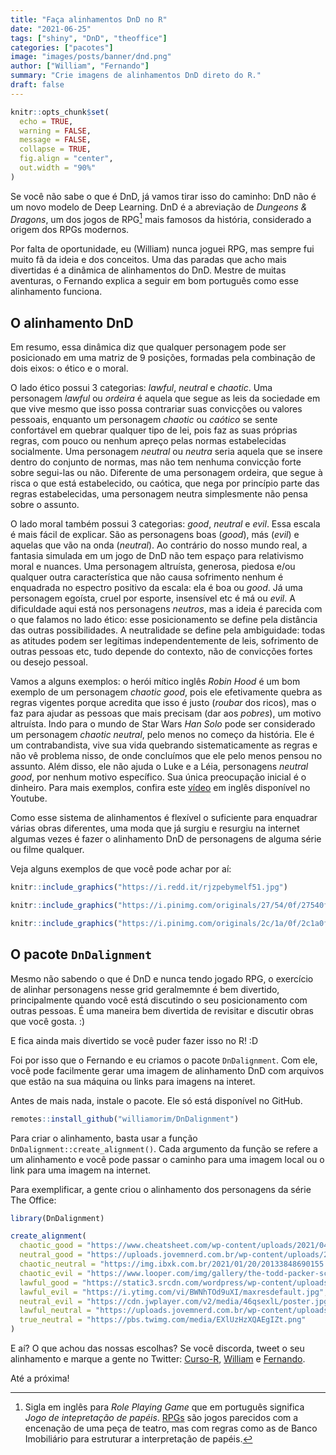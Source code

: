 ```yaml
---
title: "Faça alinhamentos DnD no R"
date: "2021-06-25"
tags: ["shiny", "DnD", "theoffice"]
categories: ["pacotes"]
image: "images/posts/banner/dnd.png"
author: ["William", "Fernando"]
summary: "Crie imagens de alinhamentos DnD direto do R."
draft: false
---
```


```r
knitr::opts_chunk$set(
  echo = TRUE,
  warning = FALSE, 
  message = FALSE, 
  collapse = TRUE,
  fig.align = "center",
  out.width = "90%"
)
```

Se você não sabe o que é DnD, já vamos tirar isso do caminho: DnD não é um novo modelo de Deep Learning. DnD é a abreviação de _Dungeons & Dragons_, um dos jogos de RPG[^sigla] mais famosos da história, considerado a origem dos RPGs modernos.

[^sigla]: Sigla em inglês para _Role Playing Game_ que em português significa _Jogo de intepretação de papéis_. [RPGs](https://pt.wikipedia.org/wiki/Role-playing_game) são jogos parecidos com a encenação de uma peça de teatro, mas com regras como as de Banco Imobiliário para estruturar a interpretação de papéis.

Por falta de oportunidade, eu (William) nunca joguei RPG, mas sempre fui muito fã da ideia e dos conceitos. Uma das paradas que acho mais divertidas é a dinâmica de alinhamentos do DnD. Mestre de muitas aventuras, o Fernando explica a seguir em bom português como esse alinhamento funciona.

## O alinhamento DnD

Em resumo, essa dinâmica diz que qualquer personagem pode ser posicionado em uma matriz de 9 posições, formadas pela combinação de dois eixos: o ético e o moral. 

O lado ético possui 3 categorias: *lawful*, *neutral* e *chaotic*. Uma personagem *lawful* ou _ordeira_ é aquela que segue as leis da sociedade em que vive mesmo que isso possa contrariar suas convicções ou valores pessoais, enquanto um personagem *chaotic* ou _caótico_ se sente confortável em quebrar qualquer tipo de lei, pois faz as suas próprias regras, com pouco ou nenhum apreço pelas normas estabelecidas socialmente. Uma personagem *neutral* ou _neutra_ seria aquela que se insere dentro do conjunto de normas, mas não tem nenhuma convicção forte sobre segui-las ou não. Diferente de uma personagem ordeira, que segue à risca o que está estabelecido, ou caótica, que nega por princípio parte das regras estabelecidas, uma personagem neutra simplesmente não pensa sobre o assunto.

O lado moral também possui 3 categorias: *good*, *neutral* e *evil*. Essa escala é mais fácil de explicar. São as personagens boas (*good*), más (*evil*) e aquelas que vão na onda (*neutral*). Ao contrário do nosso mundo real, a fantasia simulada em um jogo de DnD não tem espaço para relativismo moral e nuances. Uma personagem altruísta, generosa, piedosa e/ou qualquer outra característica que não causa sofrimento nenhum é enquadrada no espectro positivo da escala: ela é boa ou *good*. Já uma personagem egoísta, cruel por esporte, insensível etc é má ou *evil*. A dificuldade aqui está nos personagens *neutros*, mas a ideia é parecida com o que falamos no lado ético: esse posicionamento se define pela distância das outras possibilidades. A neutralidade se define pela ambiguidade: todas as atitudes podem ser legítimas independentemente de leis, sofrimento de outras pessoas etc, tudo depende do contexto, não de convicções fortes ou desejo pessoal. 

Vamos a alguns exemplos: o herói mítico inglês _Robin Hood_ é um bom exemplo de um personagem *chaotic good*, pois ele efetivamente quebra as regras vigentes porque acredita que isso é justo (*roubar* dos ricos), mas o faz para ajudar as pessoas que mais precisam (dar aos *pobres*), um motivo altruísta. Indo para o mundo de Star Wars _Han Solo_ pode ser considerado um personagem *chaotic neutral*, pelo menos no começo da história. Ele é um contrabandista, vive sua vida quebrando sistematicamente as regras e não vê problema nisso, de onde concluímos que ele pelo menos pensou no assunto. Além disso, ele não ajuda o Luke e a Léia, personagens *neutral good*, por nenhum motivo específico. Sua única preocupação inicial é o dinheiro. Para mais exemplos, confira este [vídeo](https://www.youtube.com/watch?v=YgNQ3NXqqiQ) em inglês disponível no Youtube.

Como esse sistema de alinhamentos é flexível o suficiente para enquadrar várias obras diferentes, uma moda que já surgiu e resurgiu na internet algumas vezes é fazer o alinhamento DnD de personagens de alguma série ou filme qualquer.

Veja alguns exemplos de que você pode achar por aí:

```r
knitr::include_graphics("https://i.redd.it/rjzpebymelf51.jpg")
```


```r
knitr::include_graphics("https://i.pinimg.com/originals/27/54/0f/27540ff00c2297c08b7d099a0fc9aba7.jpg")
```

```r
knitr::include_graphics("https://i.pinimg.com/originals/2c/1a/0f/2c1a0f184cb9dcb214b069572d78f13e.jpg")
```

## O pacote `DnDalignment`

Mesmo não sabendo o que é DnD e nunca tendo jogado RPG, o exercício de alinhar personagens nesse grid geralmemnte é bem divertido, principalmente quando você está discutindo o seu posicionamento com outras pessoas. É uma maneira bem divertida de revisitar e discutir obras que você gosta. :) 

E fica ainda mais divertido se você puder fazer isso no R! :D

Foi por isso que o Fernando e eu criamos o pacote `DnDalignment`. Com ele, você pode facilmente gerar uma imagem de alinhamento DnD com arquivos que estão na sua máquina ou links para imagens na interet.

Antes de mais nada, instale o pacote. Ele só está disponível no GitHub.

```r
remotes::install_github("williamorim/DnDalignment")
```

Para criar o alinhamento, basta usar a função `DnDalignment::create_alignment()`. Cada argumento da função se refere a um alinhamento e você pode passar o caminho para uma imagem local ou o link para uma imagem na internet. 

Para exemplificar, a gente criou o alinhamento dos personagens da série The Office:

```r
library(DnDalignment)

create_alignment(
  chaotic_good = "https://www.cheatsheet.com/wp-content/uploads/2021/04/The-Office.jpg",
  neutral_good = "https://uploads.jovemnerd.com.br/wp-content/uploads/2021/02/the-office-jim-canta-musica-abertura.jpg",
  chaotic_neutral = "https://img.ibxk.com.br/2021/01/20/20133848690155.png",
  chaotic_evil = "https://www.looper.com/img/gallery/the-todd-packer-scene-in-the-office-that-went-too-far/l-intro-1620750071.jpg",
  lawful_good = "https://static3.srcdn.com/wordpress/wp-content/uploads/2019/11/Phyllis-The-Office.jpg?q=50&fit=crop&w=740&h=370&dpr=1.5",
  lawful_evil = "https://i.ytimg.com/vi/BWNhTOd9uXI/maxresdefault.jpg",
  neutral_evil = "https://cdn.jwplayer.com/v2/media/46qsexlL/poster.jpg?width=720",
  lawful_neutral = "https://uploads.jovemnerd.com.br/wp-content/uploads/2021/01/the-office-dwight-gerenta.jpg",
  true_neutral = "https://pbs.twimg.com/media/EXlUzHzXQAEgIZt.png"
)
```

E aí? O que achou das nossas escolhas? Se você discorda, tweet o seu alinhamento e marque a gente no Twitter: [Curso-R](https://twitter.com/curso_r), [William](https://twitter.com/wamorim_) e [Fernando](https://twitter.com/Azeloc).

Até a próxima!
